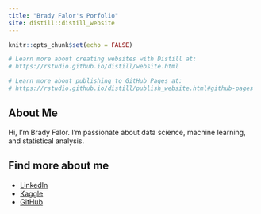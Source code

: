 ```yaml
---
title: "Brady Falor's Porfolio"
site: distill::distill_website
---
```


```r
knitr::opts_chunk$set(echo = FALSE)

# Learn more about creating websites with Distill at:
# https://rstudio.github.io/distill/website.html

# Learn more about publishing to GitHub Pages at:
# https://rstudio.github.io/distill/publish_website.html#github-pages

```

## About Me

Hi, I'm Brady Falor. I'm passionate about data science, machine learning, and statistical analysis. 

## Find more about me

- [LinkedIn](https://www.linkedin.com/in/brady-falor/)
- [Kaggle](https://www.kaggle.com/bfalor/code)
- [GitHub](https://github.com/king0fthejungle)